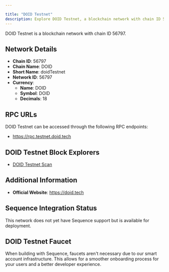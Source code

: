 ```yaml
---

title: "DOID Testnet"
description: Explore DOID Testnet, a blockchain network with chain ID 56797. Learn about its native currency, DOID, and how to interact with the network.
---
```




DOID Testnet is a blockchain network with chain ID 56797.

## Network Details

- **Chain ID**: 56797
- **Chain Name**: DOID
- **Short Name**: doidTestnet
- **Network ID**: 56797
- **Currency**: 
  - **Name**: DOID
  - **Symbol**: DOID
  - **Decimals**: 18

## RPC URLs

DOID Testnet can be accessed through the following RPC endpoints:

- https://rpc.testnet.doid.tech

## DOID Testnet Block Explorers

- [DOID Testnet Scan](https://scan.testnet.doid.tech)

## Additional Information

- **Official Website**: https://doid.tech

## Sequence Integration Status

This network does not yet have Sequence support but is available for deployment.

## DOID Testnet Faucet

When building with Sequence, faucets aren't necessary due to our smart account infrastructure. This allows for a smoother onboarding process for your users and a better developer experience.
